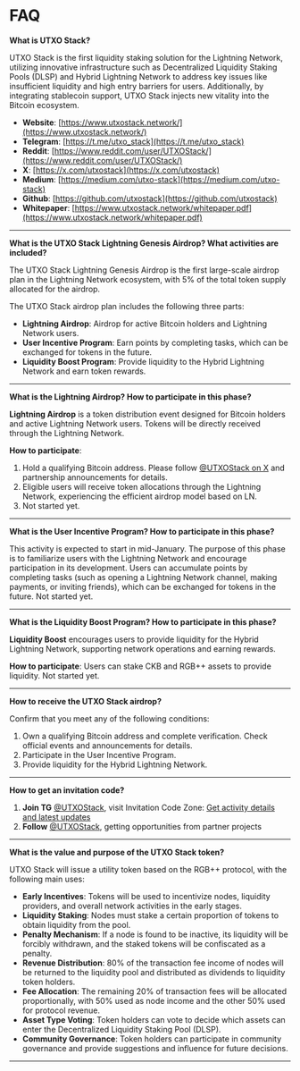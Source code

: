 # FAQ

**What is UTXO Stack?**

UTXO Stack is the first liquidity staking solution for the Lightning Network, utilizing innovative infrastructure such as Decentralized Liquidity Staking Pools (DLSP) and Hybrid Lightning Network to address key issues like insufficient liquidity and high entry barriers for users. Additionally, by integrating stablecoin support, UTXO Stack injects new vitality into the Bitcoin ecosystem.

- **Website**: [https://www.utxostack.network/](https://www.utxostack.network/)
- **Telegram**: [https://t.me/utxo_stack](https://t.me/utxo_stack)
- **Reddit**: [https://www.reddit.com/user/UTXOStack/](https://www.reddit.com/user/UTXOStack/)
- **X**: [https://x.com/utxostack](https://x.com/utxostack)
- **Medium**: [https://medium.com/utxo-stack](https://medium.com/utxo-stack)
- **Github**: [https://github.com/utxostack](https://github.com/utxostack)
- **Whitepaper**: [https://www.utxostack.network/whitepaper.pdf](https://www.utxostack.network/whitepaper.pdf)

---

**What is the UTXO Stack Lightning Genesis Airdrop? What activities are included?**

The UTXO Stack Lightning Genesis Airdrop is the first large-scale airdrop plan in the Lightning Network ecosystem, with 5% of the total token supply allocated for the airdrop.

The UTXO Stack airdrop plan includes the following three parts:

- **Lightning Airdrop**: Airdrop for active Bitcoin holders and Lightning Network users.
- **User Incentive Program**: Earn points by completing tasks, which can be exchanged for tokens in the future.
- **Liquidity Boost Program**: Provide liquidity to the Hybrid Lightning Network and earn token rewards.

---

**What is the Lightning Airdrop? How to participate in this phase?**

**Lightning Airdrop** is a token distribution event designed for Bitcoin holders and active Lightning Network users. Tokens will be directly received through the Lightning Network.

**How to participate**:

1. Hold a qualifying Bitcoin address. Please follow [@UTXOStack on X](https://x.com/utxostack) and partnership announcements for details.
2. Eligible users will receive token allocations through the Lightning Network, experiencing the efficient airdrop model based on LN.
3. Not started yet.

---

**What is the User Incentive Program? How to participate in this phase?**

This activity is expected to start in mid-January. The purpose of this phase is to familiarize users with the Lightning Network and encourage participation in its development. Users can accumulate points by completing tasks (such as opening a Lightning Network channel, making payments, or inviting friends), which can be exchanged for tokens in the future. Not started yet.

---

**What is the Liquidity Boost Program? How to participate in this phase?**

**Liquidity Boost** encourages users to provide liquidity for the Hybrid Lightning Network, supporting network operations and earning rewards.

**How to participate**: Users can stake CKB and RGB++ assets to provide liquidity. Not started yet.

---

**How to receive the UTXO Stack airdrop?**

Confirm that you meet any of the following conditions:

1. Own a qualifying Bitcoin address and complete verification. Check official events and announcements for details.
2. Participate in the User Incentive Program.
3. Provide liquidity for the Hybrid Lightning Network.

---

**How to get an invitation code?**

1. **Join TG** [@UTXOStack](https://t.me/utxo_stack), visit Invitation Code Zone: [Get activity details and latest updates](https://t.me/utxo_stack/13343)
2. **Follow** [@UTXOStack](https://x.com/utxostack), getting opportunities from partner projects

---

**What is the value and purpose of the UTXO Stack token?**

UTXO Stack will issue a utility token based on the RGB++ protocol, with the following main uses:

- **Early Incentives**: Tokens will be used to incentivize nodes, liquidity providers, and overall network activities in the early stages.
- **Liquidity Staking**: Nodes must stake a certain proportion of tokens to obtain liquidity from the pool.
- **Penalty Mechanism**: If a node is found to be inactive, its liquidity will be forcibly withdrawn, and the staked tokens will be confiscated as a penalty.
- **Revenue Distribution**: 80% of the transaction fee income of nodes will be returned to the liquidity pool and distributed as dividends to liquidity token holders.
- **Fee Allocation**: The remaining 20% of transaction fees will be allocated proportionally, with 50% used as node income and the other 50% used for protocol revenue.
- **Asset Type Voting**: Token holders can vote to decide which assets can enter the Decentralized Liquidity Staking Pool (DLSP).
- **Community Governance**: Token holders can participate in community governance and provide suggestions and influence for future decisions.

---

